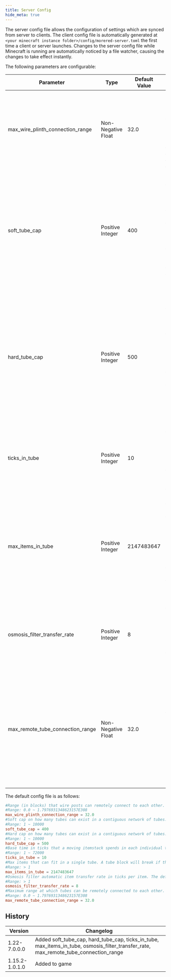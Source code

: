 ```yaml
---
title: Server Config
hide_meta: true
---
```


The server config file allows the configuration of settings which are synced from server to clients.
The client config file is automatically generated at `<your minecraft instance folder>/config/morered-server.toml`
the first time a client or server launches.
Changes to the server config file while Minecraft is running are automatically noticed by a file watcher, causing the changes to take effect instantly.

The following parameters are configurable:

| Parameter | Type | Default Value | Description
| --- | - | - | -
| max_wire_plinth_connection_range | Non-Negative Float | 32.0 | Maximum connection range (in block units) for blocks can be connected by [Redwire Spools](/en/mod/morered/docs/content/wires_and_cables/redwire_spool) or [Bundled Cable Spools](/en/mod/morered/docs/content/wires_and_cables/bundled_cable_spool)
| soft_tube_cap | Positive Integer | 400 | Soft cap on how many tubes can exist in a contiguous network of tubes. Items are transported slowlier in networks of greater size than this value, sigifying to the player that they have too many tubes.
| hard_tube_cap | Positive Integer | 500 | Hard cap on how many tubes can exist in a contiguous network of tubes. If a player attempts to make a network of greater size from this value, not all tubes in the attempted network will become part of that network.
| ticks_in_tube | Positive Integer | 10 | Base time in ticks that a moving itemstack spends in each individual tube block. Adjusted by other factors.
| max_items_in_tube | Positive Integer | 2147483647 | Max items that can fit in a single tube. A tube block will break if the number of itemstacks contained with them is greater than this value, dropping their items on the ground
| osmosis_filter_transfer_rate | Positive Integer | 8 | Osmosis filter automatic item transfer rate in ticks per item. The default value of 8 is the same as vanilla hoppers.
| max_remote_tube_connection_range | Non-Negative Float | 32.0 | Maximum range at which tubes can be remotely connected to each other. This also affects how many nearby chunks are checked for longtube intersections when placing a block.

The default config file is as follows:

```toml
#Range (in blocks) that wire posts can remotely connect to each other.
#Range: 0.0 ~ 1.7976931348623157E308
max_wire_plinth_connection_range = 32.0
#Soft cap on how many tubes can exist in a contiguous network of tubes. Items are transported slowlier in networks of greater size than this value, sigifying to the player that they have too many tubes.
#Range: 1 ~ 10000
soft_tube_cap = 400
#Hard cap on how many tubes can exist in a contiguous network of tubes. If a player attempts to make a network of greater size from this value, not all tubes in the attempted network will become part of that network.
#Range: 1 ~ 10000
hard_tube_cap = 500
#Base time in ticks that a moving itemstack spends in each individual tube block. Adjusted by other factors.
#Range: 1 ~ 72000
ticks_in_tube = 10
#Max items that can fit in a single tube. A tube block will break if the number of itemstacks contained with them is greater than this value, dropping their items on the ground
#Range: > 1
max_items_in_tube = 2147483647
#Osmosis filter automatic item transfer rate in ticks per item. The default value of 8 is the same as vanilla hoppers.
#Range: > 1
osmosis_filter_transfer_rate = 8
#Maximum range at which tubes can be remotely connected to each other. This also affects how many nearby chunks are checked for longtube intersections when placing a block.
#Range: 0.0 ~ 1.7976931348623157E308
max_remote_tube_connection_range = 32.0

```

## History
| Version | Changelog
| --- | -
| 1.22-7.0.0.0 | Added soft_tube_cap, hard_tube_cap, ticks_in_tube, max_items_in_tube, osmosis_filter_transfer_rate, max_remote_tube_connection_range
| 1.15.2-1.0.1.0 | Added to game
